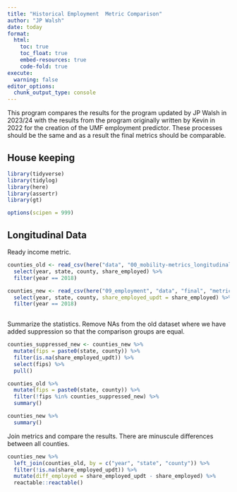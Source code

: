 ```yaml
---
title: "Historical Employment  Metric Comparison"
author: "JP Walsh"
date: today
format:
  html:
    toc: true
    toc_float: true
    embed-resources: true
    code-fold: true
execute: 
  warning: false
editor_options: 
  chunk_output_type: console
---
```


This program compares the results for the program updated by JP Walsh in 2023/24 with the results from the program originally written by Kevin in 2022 for the creation of the UMF employment predictor. These processes should be the same and as a result the final metrics should be comparable.

## House keeping

```r
library(tidyverse)
library(tidylog)
library(here)
library(assertr)
library(gt)

options(scipen = 999)
```

## Longitudinal Data        

Ready income metric.
```r

counties_old <- read_csv(here("data", "00_mobility-metrics_longitudinal.csv")) %>% 
  select(year, state, county, share_employed) %>% 
  filter(year == 2018)

counties_new <- read_csv(here("09_employment", "data", "final", "metrics_employment_county_all_longitudinal.csv")) %>% 
  select(year, state, county, share_employed_updt = share_employed) %>% 
  filter(year == 2018)
  
```

Summarize the statistics. Remove NAs from the old dataset where we have added suppression so that the comparison groups are equal.

```r
counties_suppressed_new <- counties_new %>% 
  mutate(fips = paste0(state, county)) %>% 
  filter(is.na(share_employed_updt)) %>% 
  select(fips) %>% 
  pull()

counties_old %>%
  mutate(fips = paste0(state, county)) %>% 
  filter(!fips %in% counties_suppressed_new) %>% 
  summary()

counties_new %>% 
  summary()
```

Join metrics and compare the results. There are minuscule differences between all counties.
```r

counties_new %>% 
  left_join(counties_old, by = c("year", "state", "county")) %>% 
  filter(!is.na(share_employed_updt)) %>% 
  mutate(diff_employed = share_employed_updt - share_employed) %>% 
  reactable::reactable()

```





